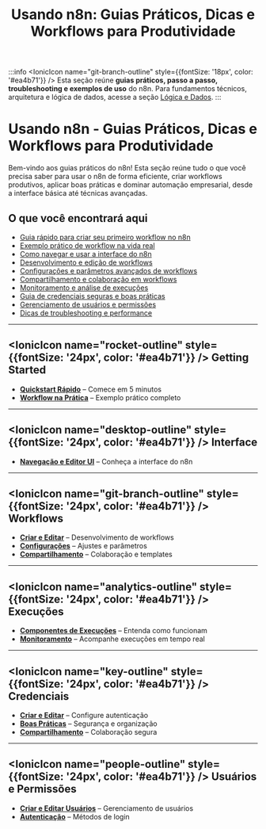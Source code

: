 ﻿---
sidebar_position: 1
title: "Usando n8n: Guias Práticos, Dicas e Workflows para Produtividade"
description: Guias práticos, dicas e exemplos para usar o n8n de forma eficiente, criar workflows produtivos e dominar automação empresarial.
keywords: [n8n, guias práticos, como usar n8n, workflows, dicas de automação, produtividade n8n, exemplos, automação empresarial, melhores práticas]
---

:::info
<IonicIcon name="git-branch-outline" style={{fontSize: '18px', color: '#ea4b71'}} /> Esta seção reúne **guias práticos, passo a passo, troubleshooting e exemplos de uso** do n8n. Para fundamentos técnicos, arquitetura e lógica de dados, acesse a seção [Lógica e Dados](/logica-e-dados/flow-logic/error-handling).
:::

# Usando n8n - Guias Práticos, Dicas e Workflows para Produtividade

Bem-vindo aos guias práticos do n8n! Esta seção reúne tudo o que você precisa saber para usar o n8n de forma eficiente, criar workflows produtivos, aplicar boas práticas e dominar automação empresarial, desde a interface básica até técnicas avançadas.

## O que você encontrará aqui

- [Guia rápido para criar seu primeiro workflow no n8n](/usando-n8n/getting-started/quickstart-rapido)
- [Exemplo prático de workflow na vida real](/usando-n8n/getting-started/workflow-na-pratica)
- [Como navegar e usar a interface do n8n](/usando-n8n/interface/navegacao-editor-ui)
- [Desenvolvimento e edição de workflows](/usando-n8n/workflows/criar-editar)
- [Configurações e parâmetros avançados de workflows](/usando-n8n/workflows/configuracoes)
- [Compartilhamento e colaboração em workflows](/usando-n8n/workflows/compartilhamento)
- [Monitoramento e análise de execuções](/usando-n8n/execucoes/componentes-execucoes)
- [Guia de credenciais seguras e boas práticas](/usando-n8n/credenciais/boas-praticas)
- [Gerenciamento de usuários e permissões](/usando-n8n/usuarios-permissoes/criar-editar-usuarios)
- [Dicas de troubleshooting e performance](/usando-n8n/monitoring/analisar-logs)

---

## <IonicIcon name="rocket-outline" style={{fontSize: '24px', color: '#ea4b71'}} /> Getting Started

- **[Quickstart Rápido](/usando-n8n/getting-started/quickstart-rapido)** – Comece em 5 minutos
- **[Workflow na Prática](/usando-n8n/getting-started/workflow-na-pratica)** – Exemplo prático completo

---

## <IonicIcon name="desktop-outline" style={{fontSize: '24px', color: '#ea4b71'}} /> Interface

- **[Navegação e Editor UI](/usando-n8n/interface/navegacao-editor-ui)** – Conheça a interface do n8n

---

## <IonicIcon name="git-branch-outline" style={{fontSize: '24px', color: '#ea4b71'}} /> Workflows

- **[Criar e Editar](/usando-n8n/workflows/criar-editar)** – Desenvolvimento de workflows
- **[Configurações](/usando-n8n/workflows/configuracoes)** – Ajustes e parâmetros
- **[Compartilhamento](/usando-n8n/workflows/compartilhamento)** – Colaboração e templates

---

## <IonicIcon name="analytics-outline" style={{fontSize: '24px', color: '#ea4b71'}} /> Execuções

- **[Componentes de Execuções](/usando-n8n/execucoes/componentes-execucoes)** – Entenda como funcionam
- **[Monitoramento](visualizar-execucoes.md)** – Acompanhe execuções em tempo real

---

## <IonicIcon name="key-outline" style={{fontSize: '24px', color: '#ea4b71'}} /> Credenciais

- **[Criar e Editar](/usando-n8n/credenciais/criar-editar)** – Configure autenticação
- **[Boas Práticas](/usando-n8n/credenciais/boas-praticas)** – Segurança e organização
- **[Compartilhamento](/usando-n8n/credenciais/compartilhamento)** – Colaboração segura

---

## <IonicIcon name="people-outline" style={{fontSize: '24px', color: '#ea4b71'}} /> Usuários e Permissões

- **[Criar e Editar Usuários](/usando-n8n/usuarios-permissoes/criar-editar-usuarios)** – Gerenciamento de usuários
- **[Autenticação](/usando-n8n/usuarios-permissoes/autenticacao)** – Métodos de login
